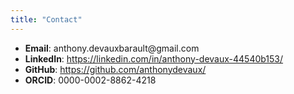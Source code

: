 ```yaml
---
title: "Contact"
---
```


- **Email**: anthony.devauxbarault@gmail.com
- **LinkedIn**: [https://linkedin.com/in/anthony-devaux-44540b153/](https://linkedin.com/in/anthony-devaux-44540b153/)
- **GitHub**: [https://github.com/anthonydevaux/](https://github.com/anthonydevaux/)
- **ORCID**: 0000-0002-8862-4218
